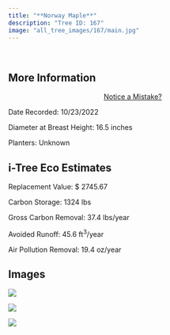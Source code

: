 ```yaml
---
title: "**Norway Maple**"
description: "Tree ID: 167"
image: "all_tree_images/167/main.jpg"
---
```


<br>

## **More Information**
::: column-margin
<center><a class="button" href="https://forms.gle/W6f5nwYxrM33hF4f7">Notice a Mistake?</a></center>
:::


Date Recorded:  10/23/2022

Diameter at Breast Height:  16.5  inches

Planters:  Unknown

## **i-Tree Eco Estimates**


 Replacement Value: $ 2745.67

 Carbon Storage:  1324  lbs

 Gross Carbon Removal:  37.4  lbs/year

 Avoided Runoff:  45.6  ft<sup>3</sup>/year

 Air Pollution Removal:  19.4  oz/year

## **Images**


 ![](all_tree_images/167/IMG_6972.jpg)

 ![](all_tree_images/167/IMG_6973.jpg)

 ![](all_tree_images/167/main.jpg)
